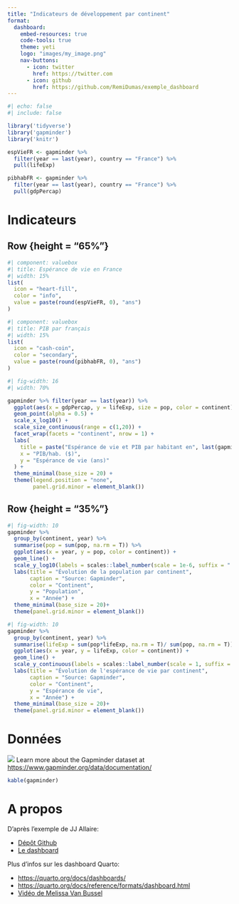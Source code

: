 ```yaml
---
title: "Indicateurs de développement par continent"
format: 
  dashboard:
    embed-resources: true
    code-tools: true
    theme: yeti
    logo: "images/my_image.png"
    nav-buttons:
      - icon: twitter
        href: https://twitter.com
      - icon: github
        href: https://github.com/RemiDumas/exemple_dashboard
---
```


```r
#| echo: false
#| include: false

library('tidyverse')
library('gapminder')
library('knitr')

espVieFR <- gapminder %>% 
  filter(year == last(year), country == "France") %>% 
  pull(lifeExp)

pibhabFR <- gapminder %>% 
  filter(year == last(year), country == "France") %>% 
  pull(gdpPercap)
```

# Indicateurs

## Row {height = "65%"}

```r
#| component: valuebox
#| title: Espérance de vie en France
#| width: 15%
list(
  icon = "heart-fill",
  color = "info",
  value = paste(round(espVieFR, 0), "ans")
)
```

```r
#| component: valuebox
#| title: PIB par français
#| width: 15%
list(
  icon = "cash-coin",
  color = "secondary",
  value = paste(round(pibhabFR, 0), "ans")
)
```

```r
#| fig-width: 16
#| width: 70%

gapminder %>% filter(year == last(year)) %>% 
  ggplot(aes(x = gdpPercap, y = lifeExp, size = pop, color = continent)) +
  geom_point(alpha = 0.5) +
  scale_x_log10() +
  scale_size_continuous(range = c(1,20)) +
  facet_wrap(facets = "continent", nrow = 1) +
  labs(
    title = paste("Espérance de vie et PIB par habitant en", last(gapminder$year)),
    x = "PIB/hab. ($)",
    y = "Espérance de vie (ans)"
  ) +
  theme_minimal(base_size = 20) +
  theme(legend.position = "none",
        panel.grid.minor = element_blank())
```


## Row {height = "35%"}
```r
#| fig-width: 10
gapminder %>% 
  group_by(continent, year) %>% 
  summarise(pop = sum(pop, na.rm = T)) %>% 
  ggplot(aes(x = year, y = pop, color = continent)) +
  geom_line() +
  scale_y_log10(labels = scales::label_number(scale = 1e-6, suffix = " M")) +
  labs(title = "Évolution de la population par continent",
       caption = "Source: Gapminder",
       color = "Continent",
       y = "Population",
       x = "Année") +
  theme_minimal(base_size = 20)+
  theme(panel.grid.minor = element_blank())
```

```r
#| fig-width: 10
gapminder %>% 
  group_by(continent, year) %>% 
  summarise(lifeExp = sum(pop*lifeExp, na.rm = T)/ sum(pop, na.rm = T)) %>% 
  ggplot(aes(x = year, y = lifeExp, color = continent)) +
  geom_line() +
  scale_y_continuous(labels = scales::label_number(scale = 1, suffix = " ans")) +
  labs(title = "Évolution de l'espérance de vie par continent",
       caption = "Source: Gapminder",
       color = "Continent",
       y = "Espérance de vie",
       x = "Année") +
  theme_minimal(base_size = 20)+
  theme(panel.grid.minor = element_blank())
```


# Données

![](images/gapminder.png) Learn more about the Gapminder dataset at <https://www.gapminder.org/data/documentation/>


```r
kable(gapminder)
```

# A propos

D'après l'exemple de JJ Allaire: 

- [Dépôt Github](https://github.com/jjallaire/gapminder-dashboard/)
- [Le dashboard](https://jjallaire.github.io/gapminder-dashboard/)

Plus d'infos sur les dashboard Quarto:

- [https://quarto.org/docs/dashboards/](https://quarto.org/docs/dashboards/)
- [https://quarto.org/docs/reference/formats/dashboard.html](https://quarto.org/docs/reference/formats/dashboard.html)
- [Vidéo de Melissa Van Bussel](https://www.youtube.com/watch?v=5zYrgRylkH0)

# 


